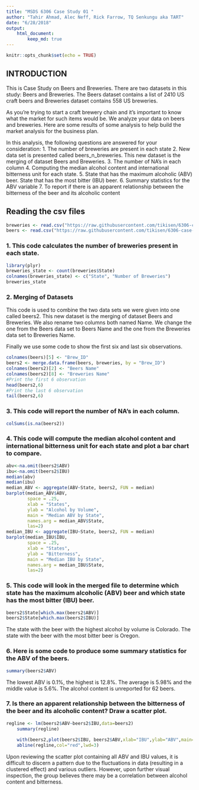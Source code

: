 ```yaml
---
title: "MSDS 6306 Case Study 01 "
author: "Tahir Ahmad, Alec Neff, Rick Farrow, TQ Senkungu aka TART"
date: "6/28/2018"
output:
    html_document:
        keep_md: true
---
```



```r
knitr::opts_chunk$set(echo = TRUE)
```

## INTRODUCTION
This is Case Study on Beers and Breweries. There are two datasets in this study: Beers and Breweries. The Beers dataset contains a list of 2410 US craft beers and Breweries dataset contains 558 US breweries. 

As you're trying to start a craft brewery chain and it's important to know what the market for such items would be. We analyze your data on beers and breweries. Here are some results of some analysis to help build the market analysis for the business plan.

In this analysis, the following questions are answered for your consideration:
1. The number of breweries are present in each state
2. New data set is presented called beers_n_breweries. This new dataset is the merging of dataset Beers and Breweries.
3. The number of NA's in each column
4. Computing the median alcohol content and international bitterness unit for each state. 
5. State that has the maximum alcoholic (ABV) beer. State that has the most bitter (IBU) beer.
6. Summary statistics for the ABV variable
7. To report if there is an apparent relationship between the bitterness of the beer and its alcoholic content


## Reading the csv files

```r
breweries <- read.csv("https://raw.githubusercontent.com/tikisen/6306-case-study-1/master/Breweries.csv", quote = "", row.names = NULL, stringsAsFactors = FALSE, header = TRUE)
beers <- read.csv("https://raw.githubusercontent.com/tikisen/6306-case-study-1/master/Beers.csv", quote = "", row.names = NULL, stringsAsFactors = FALSE, header = TRUE)
```
### 1. This code calculates the number of breweries present in each state.

```r
library(plyr)
breweries_state <- count(breweries$State)
colnames(breweries_state) <- c("State", "Number of Breweries")
breweries_state
```

### 2. Merging of Datasets
This code is used to combine the two data sets we were given into one called beers2. This new dataset is the merging of dataset Beers and Breweries. We also rename two columns both named Name. We change the one from the Beers data set to Beers Name and the one from the Breweries data set to Breweries Name.

Finally we use some code to show the first six and last six observations.
```r
colnames(beers)[5] <- "Brew_ID"
beers2 <- merge.data.frame(beers, breweries, by = "Brew_ID")
colnames(beers2)[2] <- "Beers Name"
colnames(beers2)[8] <- "Breweries Name"
#Print the first 6 observation
head(beers2,6)
#Print the last 6 observation
tail(beers2,6)
```
  
### 3. This code will report the number of NA's in each column.  
```r
colSums(is.na(beers2))
```

### 4. This code will compute the median alcohol content and international bitterness unit for each state and plot a bar chart to compare.

```r
abv<-na.omit(beers2$ABV)
ibu<-na.omit(beers2$IBU)
median(abv)
median(ibu)
median_ABV <- aggregate(ABV~State, beers2, FUN = median)
barplot(median_ABV$ABV, 
        space = .25, 
        xlab = "States", 
        ylab = "Alcohol by Volume", 
        main = "Median ABV by State", 
        names.arg = median_ABV$State, 
        las=2)
median_IBU <- aggregate(IBU~State, beers2, FUN = median)
barplot(median_IBU$IBU, 
        space = .25, 
        xlab = "States", 
        ylab = "Bitterness", 
        main = "Median IBU by State", 
        names.arg = median_IBU$State, 
        las=2)
```


### 5. This code will look in the merged file to determine which state has the maximum alcoholic (ABV) beer and which state has the most bitter (IBU) beer.

```r
beers2$State[which.max(beers2$ABV)]
beers2$State[which.max(beers2$IBU)]
```
The state with the beer with the highest alcohol by volume is Colorado. The state with the beer with the most bitter beer is Oregon.

### 6. Here is some code to produce some summary statistics for the ABV of the beers.

```r
summary(beers2$ABV)
```
The lowest ABV is 0.1%, the highest is 12.8%. The average is 5.98% and the middle value is 5.6%. The alcohol content is unreported for 62 beers.

### 7. Is there an apparent relationship between the bitterness of the beer and its alcoholic content? Draw a scatter plot.
```r
regline <- lm(beers2$ABV~beers2$IBU,data=beers2) 
	summary(regline)
	
	with(beers2,plot(beers2$IBU, beers2$ABV,xlab="IBU",ylab="ABV",main="IBU vs. ABV",col="green"))
	abline(regline,col="red",lwd=3)
```
Upon reviewing the scatter plot containing all ABV and IBU values, it is difficult to discern a pattern due to the fluctuations in data (resulting in a clustered effect) and various outliers. However, upon further visual inspection, the group believes there may be a correlation between alcohol content and bitterness.